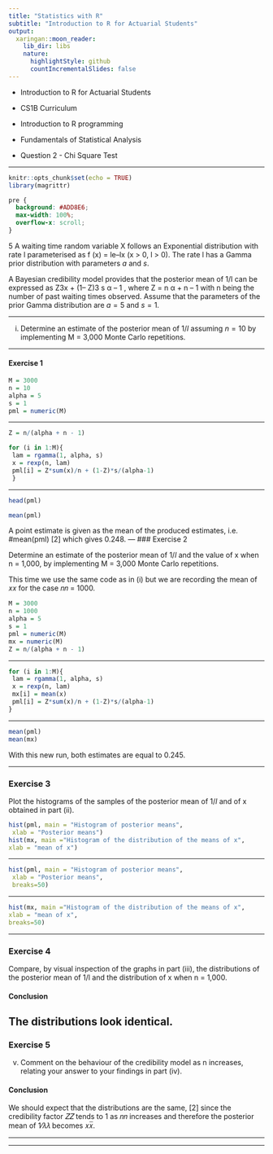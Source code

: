 ```yaml
---
title: "Statistics with R"
subtitle: "Introduction to R for Actuarial Students"
output:
  xaringan::moon_reader:
    lib_dir: libs
    nature:
      highlightStyle: github
      countIncrementalSlides: false
---
```


* Introduction to R for Actuarial Students

* CS1B Curriculum

* Introduction to R programming
* Fundamentals of Statistical Analysis

* Question 2 - Chi Square Test

---


```r
knitr::opts_chunk$set(echo = TRUE)
library(magrittr)
```

```css
pre {
  background: #ADD8E6;
  max-width: 100%;
  overflow-x: scroll;
}
```

5 A waiting time random variable X follows an Exponential distribution with rate l
parameterised as f (x) = le–lx (x > 0, l > 0).
The rate l has a Gamma prior distribution with parameters $a$ and $s$. 

A Bayesian credibility model provides that the posterior mean of 1/l can be expressed as
Z3x + (1– Z)3
s
α – 1
, where Z = n
α + n – 1
with n being the number of past waiting times observed.
Assume that the parameters of the prior Gamma distribution are $a = 5$ and $s = 1$.


---

(i) Determine an estimate of the posterior mean of $1/l$ assuming $n = 10$ by
implementing M = 3,000 Monte Carlo repetitions. 

---

#### Exercise 1

```r
M = 3000
n = 10
alpha = 5
s = 1
pml = numeric(M)
```
---

```r
Z = n/(alpha + n - 1) 

for (i in 1:M){ 
 lam = rgamma(1, alpha, s) 
 x = rexp(n, lam) 
 pml[i] = Z*sum(x)/n + (1-Z)*s/(alpha-1) 
 }
```

---

```r
head(pml)
```
 
```r
mean(pml)
```
A point estimate is given as the mean of the produced estimates, i.e.
#mean(pml) [2]
which gives 0.248. 
---
### Exercise 2

Determine an estimate of the posterior mean of $1/l$ and the value of x when
n = 1,000, by implementing M = 3,000 Monte Carlo repetitions. 

This time we use the same code as in (i) but we are recording the mean of 𝑥𝑥 for the case 𝑛𝑛 =
1000.

```r
M = 3000
n = 1000
alpha = 5
s = 1
pml = numeric(M)
mx = numeric(M)
Z = n/(alpha + n - 1)
```

---

```r
for (i in 1:M){
 lam = rgamma(1, alpha, s)
 x = rexp(n, lam)
 mx[i] = mean(x)
 pml[i] = Z*sum(x)/n + (1-Z)*s/(alpha-1)
}

```

---

```r
mean(pml)
mean(mx)
```

With this new run, both estimates are equal to 0.245.

---

### Exercise 3

Plot the histograms of the samples of the posterior mean of $1/l$ and of x
obtained in part (ii).


```r
hist(pml, main = "Histogram of posterior means", 
 xlab = "Posterior means")
hist(mx, main ="Histogram of the distribution of the means of x", 
xlab = "mean of x")

```
---

```r
hist(pml, main = "Histogram of posterior means", 
 xlab = "Posterior means",
 breaks=50)
```
---

```r
hist(mx, main ="Histogram of the distribution of the means of x", 
xlab = "mean of x",
breaks=50)

```
---

### Exercise 4

Compare, by visual inspection of the graphs in part (iii), the distributions
of the posterior mean of 1/l and the distribution of x when n = 1,000.

#### Conclusion

The distributions look identical.
---

### Exercise 5

(v) Comment on the behaviour of the credibility model as n increases, relating
your answer to your findings in part (iv). 

#### Conclusion

We should expect that the distributions are the same, [2]
since the credibility factor 𝑍𝑍 tends to 1 as 𝑛𝑛 increases and therefore the posterior mean of 1⁄𝜆𝜆
becomes 𝑥𝑥̅.

---

---